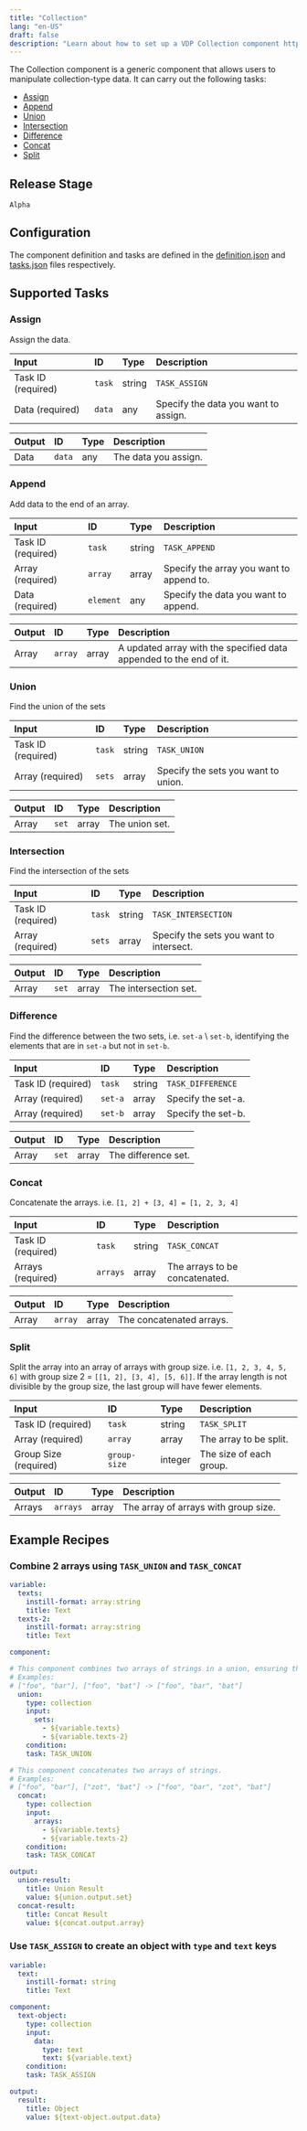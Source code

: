 ```yaml
---
title: "Collection"
lang: "en-US"
draft: false
description: "Learn about how to set up a VDP Collection component https://github.com/instill-ai/instill-core"
---
```


The Collection component is a generic component that allows users to manipulate collection-type data.
It can carry out the following tasks:
- [Assign](#assign)
- [Append](#append)
- [Union](#union)
- [Intersection](#intersection)
- [Difference](#difference)
- [Concat](#concat)
- [Split](#split)



## Release Stage

`Alpha`



## Configuration

The component definition and tasks are defined in the [definition.json](https://github.com/instill-ai/pipeline-backend/blob/main/pkg/component/generic/collection/v0/config/definition.json) and [tasks.json](https://github.com/instill-ai/pipeline-backend/blob/main/pkg/component/generic/collection/v0/config/tasks.json) files respectively.






## Supported Tasks

### Assign

Assign the data.

<div class="markdown-col-no-wrap" data-col-1 data-col-2>

| Input | ID | Type | Description |
| :--- | :--- | :--- | :--- |
| Task ID (required) | `task` | string | `TASK_ASSIGN` |
| Data (required) | `data` | any | Specify the data you want to assign. |
</div>






<div class="markdown-col-no-wrap" data-col-1 data-col-2>

| Output | ID | Type | Description |
| :--- | :--- | :--- | :--- |
| Data | `data` | any | The data you assign. |
</div>

### Append

Add data to the end of an array.

<div class="markdown-col-no-wrap" data-col-1 data-col-2>

| Input | ID | Type | Description |
| :--- | :--- | :--- | :--- |
| Task ID (required) | `task` | string | `TASK_APPEND` |
| Array (required) | `array` | array | Specify the array you want to append to. |
| Data (required) | `element` | any | Specify the data you want to append. |
</div>






<div class="markdown-col-no-wrap" data-col-1 data-col-2>

| Output | ID | Type | Description |
| :--- | :--- | :--- | :--- |
| Array | `array` | array | A updated array with the specified data appended to the end of it. |
</div>

### Union

Find the union of the sets

<div class="markdown-col-no-wrap" data-col-1 data-col-2>

| Input | ID | Type | Description |
| :--- | :--- | :--- | :--- |
| Task ID (required) | `task` | string | `TASK_UNION` |
| Array (required) | `sets` | array | Specify the sets you want to union. |
</div>






<div class="markdown-col-no-wrap" data-col-1 data-col-2>

| Output | ID | Type | Description |
| :--- | :--- | :--- | :--- |
| Array | `set` | array | The union set. |
</div>

### Intersection

Find the intersection of the sets

<div class="markdown-col-no-wrap" data-col-1 data-col-2>

| Input | ID | Type | Description |
| :--- | :--- | :--- | :--- |
| Task ID (required) | `task` | string | `TASK_INTERSECTION` |
| Array (required) | `sets` | array | Specify the sets you want to intersect. |
</div>






<div class="markdown-col-no-wrap" data-col-1 data-col-2>

| Output | ID | Type | Description |
| :--- | :--- | :--- | :--- |
| Array | `set` | array | The intersection set. |
</div>

### Difference

Find the difference between the two sets, i.e. `set-a` \ `set-b`, identifying the elements that are in `set-a` but not in `set-b`.

<div class="markdown-col-no-wrap" data-col-1 data-col-2>

| Input | ID | Type | Description |
| :--- | :--- | :--- | :--- |
| Task ID (required) | `task` | string | `TASK_DIFFERENCE` |
| Array (required) | `set-a` | array | Specify the set-a. |
| Array (required) | `set-b` | array | Specify the set-b. |
</div>






<div class="markdown-col-no-wrap" data-col-1 data-col-2>

| Output | ID | Type | Description |
| :--- | :--- | :--- | :--- |
| Array | `set` | array | The difference set. |
</div>

### Concat

Concatenate the arrays. i.e. `[1, 2] + [3, 4] = [1, 2, 3, 4]`

<div class="markdown-col-no-wrap" data-col-1 data-col-2>

| Input | ID | Type | Description |
| :--- | :--- | :--- | :--- |
| Task ID (required) | `task` | string | `TASK_CONCAT` |
| Arrays (required) | `arrays` | array | The arrays to be concatenated. |
</div>






<div class="markdown-col-no-wrap" data-col-1 data-col-2>

| Output | ID | Type | Description |
| :--- | :--- | :--- | :--- |
| Array | `array` | array | The concatenated arrays. |
</div>

### Split

Split the array into an array of arrays with group size. i.e. `[1, 2, 3, 4, 5, 6]` with group size 2 = `[[1, 2], [3, 4], [5, 6]]`. If the array length is not divisible by the group size, the last group will have fewer elements.

<div class="markdown-col-no-wrap" data-col-1 data-col-2>

| Input | ID | Type | Description |
| :--- | :--- | :--- | :--- |
| Task ID (required) | `task` | string | `TASK_SPLIT` |
| Array (required) | `array` | array | The array to be split. |
| Group Size (required) | `group-size` | integer | The size of each group. |
</div>






<div class="markdown-col-no-wrap" data-col-1 data-col-2>

| Output | ID | Type | Description |
| :--- | :--- | :--- | :--- |
| Arrays | `arrays` | array | The array of arrays with group size. |
</div>


## Example Recipes

### Combine 2 arrays using `TASK_UNION` and `TASK_CONCAT`

```yaml
variable:
  texts:
    instill-format: array:string
    title: Text
  texts-2:
    instill-format: array:string
    title: Text

component:

# This component combines two arrays of strings in a union, ensuring that no duplicates are included.
# Examples:
# ["foo", "bar"], ["foo", "bat"] -> ["foo", "bar", "bat"]
  union:
    type: collection
    input:
      sets:
        - ${variable.texts}
        - ${variable.texts-2}
    condition:
    task: TASK_UNION

# This component concatenates two arrays of strings.
# Examples:
# ["foo", "bar"], ["zot", "bat"] -> ["foo", "bar", "zot", "bat"]
  concat:
    type: collection
    input:
      arrays:
        - ${variable.texts}
        - ${variable.texts-2}
    condition:
    task: TASK_CONCAT

output:
  union-result:
    title: Union Result
    value: ${union.output.set}
  concat-result:
    title: Concat Result
    value: ${concat.output.array}
```


### Use `TASK_ASSIGN` to create an object with `type` and `text` keys
```yaml
variable:
  text:
    instill-format: string
    title: Text

component:
  text-object:
    type: collection
    input:
      data:
        type: text
        text: ${variable.text}
    condition:
    task: TASK_ASSIGN

output:
  result:
    title: Object
    value: ${text-object.output.data}
```

